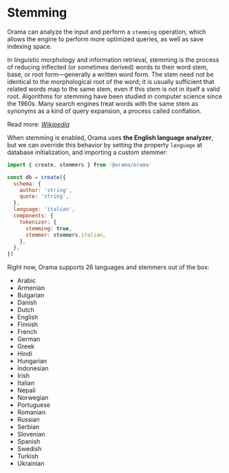 
# Stemming

Orama can analyze the input and perform a `stemming` operation, which allows the engine to perform more optimized queries, as well as save indexing space.

<Callout type='info' >
In linguistic morphology and information retrieval, stemming is the process of reducing inflected (or sometimes derived) words to their word stem, base, or root form—generally a written word form. The stem need not be identical to the morphological root of the word; it is usually sufficient that related words map to the same stem, even if this stem is not in itself a valid root. Algorithms for stemming have been studied in computer science since the 1960s. Many search engines treat words with the same stem as synonyms as a kind of query expansion, a process called conflation.

Read more: [_Wikipedia_](https://en.wikipedia.org/wiki/Stemming)

</Callout>

When stemming is enabled, Orama uses **the English language analyzer**, but we can override this behavior by setting the property `language` at database initialization, and importing a custom stemmer:

```javascript copy
import { create, stemmers } from '@orama/orama'

const db = create({
  schema: {
    author: 'string',
    quote: 'string',
  },
  language: 'italian',
  components: {
    tokenizer: {
      stemming: true,
      stemmer: stemmers.italian,
    },
  },
})
```

Right now, Orama supports 26 languages and stemmers out of the box:

- Arabic
- Armenian
- Bulgarian
- Danish
- Dutch
- English
- Finnish
- French
- German
- Greek
- Hindi
- Hungarian
- Indonesian
- Irish
- Italian
- Nepali
- Norwegian
- Portuguese
- Romanian
- Russian
- Serbian
- Slovenian
- Spanish
- Swedish
- Turkish
- Ukrainian
